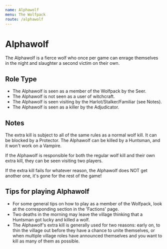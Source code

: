 ```yaml
---
name: Alphawolf
menu: The Wolfpack
route: /alphawolf
---
```


# Alphawolf

The Alphawolf is a fierce wolf who once per game can enrage themselves in the night and slaughter a second victim on their own.

## Role Type

- The Alphawolf is seen as a member of the Wolfpack by the Seer.
- The Alphawolf is not seen as a user of witchcraft.
- The Alphawolf is seen visiting by the Harlot/Stalker/Familiar (see Notes).
- The Alphawolf is seen as a killer by the Adjudicator.

## Notes

The extra kill is subject to all of the same rules as a normal wolf kill. It can be blocked by a Protector. The Alphawolf can be killed by a Huntsman, and it won't work on a Vampire.

If the Alphawolf is responsible for both the regular wolf kill and their own extra kill, they can be seen visiting two players.

If the extra kill fails for whatever reason, the Alphawolf does NOT get another one, it's gone for the rest of the game!

## Tips for playing Alphawolf

- For some general tips on how to play as a member of the Wolfpack, look at the corresponding section in the 'Factions' page.
- Two deaths in the morning may leave the village thinking that a Huntsman got lucky and killed a wolf.
- The Alphawolf's extra kill is generally used for two reasons: early on, to thin the village out before they have a chance to unite themselves, or when multiple village roles have announced themselves and you want to kill as many of them as possible.
